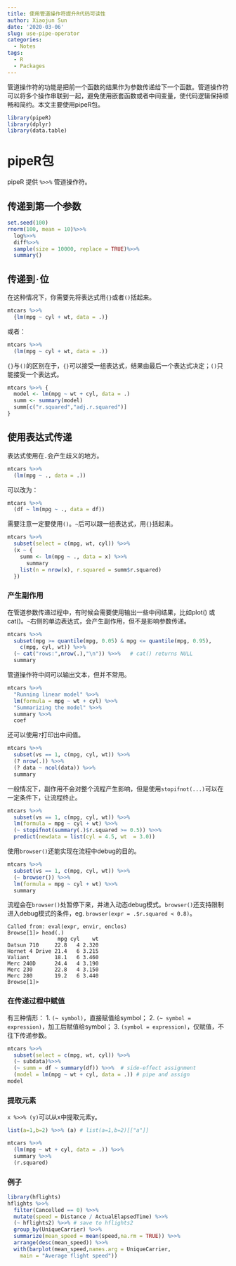 ```yaml
---
title: 使用管道操作符提升R代码可读性
author: Xiaojun Sun
date: '2020-03-06'
slug: use-pipe-operator
categories:
  - Notes
tags:
  - R
  - Packages
---
```


管道操作符的功能是把前一个函数的结果作为参数传递给下一个函数。管道操作符可以将多个操作串联到一起，避免使用嵌套函数或者中间变量，使代码逻辑保持顺畅和简约。本文主要使用pipeR包。

```r
library(pipeR)
library(dplyr)
library(data.table)
```


# pipeR包
pipeR 提供 `%>>%` 管道操作符。

## 传递到第一个参数
```r
set.seed(100)
rnorm(100, mean = 10)%>>%
  log%>>%
  diff%>>%
  sample(size = 10000, replace = TRUE)%>>%
  summary()
```

## 传递到`·`位

在这种情况下，你需要先将表达式用`{}`或者`()`括起来。

```r
mtcars %>>%
  {lm(mpg ~ cyl + wt, data = .)} 
```
或者：
```r
mtcars %>>%
  (lm(mpg ~ cyl + wt, data = .))
```

`{}`与`()`的区别在于，`{}`可以接受一组表达式，结果由最后一个表达式决定；`()`只能接受一个表达式。

```r
mtcars %>>% {
  model <- lm(mpg ~ wt + cyl, data = .)
  summ <- summary(model)
  summ[c("r.squared","adj.r.squared")]
}
```


## 使用表达式传递
表达式使用在`.`会产生歧义的地方。

```r
mtcars %>>%
  (lm(mpg ~ ., data = .))
```

可以改为：
```r
mtcars %>>%
  (df ~ lm(mpg ~ ., data = df))
```

需要注意一定要使用`()`。`~`后可以跟一组表达式，用`{}`括起来。

```r
mtcars %>>%
  subset(select = c(mpg, wt, cyl)) %>>%
  (x ~ {
    summ <- lm(mpg ~ ., data = x) %>>%
      summary
    list(n = nrow(x), r.squared = summ$r.squared)
  })
```

### 产生副作用

在管道参数传递过程中，有时候会需要使用输出一些中间结果，比如plot() 或 cat()。`~`右侧的单边表达式，会产生副作用，但不是影响参数传递。

```r
mtcars %>>%
  subset(mpg >= quantile(mpg, 0.05) & mpg <= quantile(mpg, 0.95),
    c(mpg, cyl, wt)) %>>%
  (~ cat("rows:",nrow(.),"\n")) %>>%   # cat() returns NULL
  summary
```

管道操作符中间可以输出文本，但并不常用。

```r
mtcars %>>%
  "Running linear model" %>>%
  lm(formula = mpg ~ wt + cyl) %>>%
  "Summarizing the model" %>>%
  summary %>>%
  coef
```

还可以使用`?`打印出中间值。
```r
mtcars %>>% 
  subset(vs == 1, c(mpg, cyl, wt)) %>>%
  (? nrow(.)) %>>%
  (? data ~ ncol(data)) %>>%
  summary
```

一般情况下，副作用不会对整个流程产生影响，但是使用`stopifnot(...)`可以在一定条件下，让流程终止。

```r
mtcars %>>% 
  subset(vs == 1, c(mpg, cyl, wt)) %>>%
  lm(formula = mpg ~ cyl + wt) %>>%
  (~ stopifnot(summary(.)$r.squared >= 0.5)) %>>%
  predict(newdata = list(cyl = 4.5, wt  = 3.0))
```

使用`browser()`还能实现在流程中debug的目的。
```r
mtcars %>>% 
  subset(vs == 1, c(mpg, cyl, wt)) %>>%
  (~ browser()) %>>%
  lm(formula = mpg ~ cyl + wt) %>>%
  summary
```

流程会在`browser()`处暂停下来，并进入动态debug模式。`browser()`还支持限制进入debug模式的条件，eg. `browser(expr = .$r.squared < 0.8)`。

```
Called from: eval(expr, envir, enclos)
Browse[1]> head(.)
                mpg cyl    wt
Datsun 710     22.8   4 2.320
Hornet 4 Drive 21.4   6 3.215
Valiant        18.1   6 3.460
Merc 240D      24.4   4 3.190
Merc 230       22.8   4 3.150
Merc 280       19.2   6 3.440
Browse[1]>
```

### 在传递过程中赋值

有三种情形：
1. `(~ symbol)`，直接赋值给symbol；
2. `(~ symbol = expression)`，加工后赋值给symbol；
3. `(symbol = expression)`，仅赋值，不往下传递参数。

```r
mtcars %>>%
  subset(select = c(mpg, wt, cyl)) %>>%
  (~ subdata)%>>%
  (~ summ = df ~ summary(df)) %>>%  # side-effect assignment
  (model = lm(mpg ~ wt + cyl, data = .)) # pipe and assign
model
```

### 提取元素
`x %>>% (y)`可以从x中提取元素y。

```r
list(a=1,b=2) %>>% (a) # list(a=1,b=2)[["a"]]
```

```r
mtcars %>>%
  (lm(mpg ~ wt + cyl, data = .)) %>>%
  summary %>>%
  (r.squared)
```

### 例子
```r
library(hflights)
hflights %>>% 
  filter(Cancelled == 0) %>>%
  mutate(speed = Distance / ActualElapsedTime) %>>%
  (~ hflights2) %>>% # save to hflights2
  group_by(UniqueCarrier) %>>%
  summarize(mean_speed = mean(speed,na.rm = TRUE)) %>>%
  arrange(desc(mean_speed)) %>>%
  with(barplot(mean_speed,names.arg = UniqueCarrier,
    main = "Average flight speed"))
```



